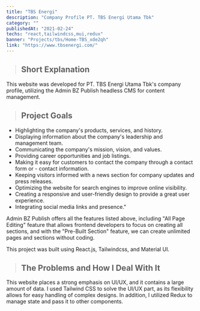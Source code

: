 ```yaml
---
title: "TBS Energi"
description: "Company Profile PT. TBS Energi Utama Tbk"
category: ""
publishedAt: "2021-02-24"
techs: "react,tailwindcss,mui,redux"
banner: "Projects/tbs/Home-TBS_xde2qh"
link: "https://www.tbsenergi.com/"
---
```


> ## Short Explanation

This website was developed for PT. TBS Energi Utama Tbk's company profile, utilizing the Admin BZ Publish headless CMS for content management.

> ## Project Goals

- Highlighting the company's products, services, and history.
- Displaying information about the company's leadership and management team.
- Communicating the company's mission, vision, and values.
- Providing career opportunities and job listings.
- Making it easy for customers to contact the company through a contact form or - contact information.
- Keeping visitors informed with a news section for company updates and press releases.
- Optimizing the website for search engines to improve online visibility.
- Creating a responsive and user-friendly design to provide a great user experience.
- Integrating social media links and presence."

Admin BZ Publish offers all the features listed above, including "All Page Editing" feature that allows frontend developers to focus on creating all sections, and with the "Pre-Built Section" feature, we can create unlimited pages and sections without coding.

This project was built using React.js, Tailwindcss, and Material UI.

> ## The Problems and How I Deal With It

This website places a strong emphasis on UI/UX, and it contains a large amount of data. I used Tailwind CSS to solve the UI/UX part, as its flexibility allows for easy handling of complex designs. In addition, I utilized Redux to manage state and pass it to other components.
